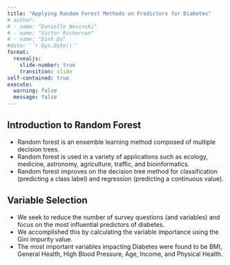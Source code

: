 ```yaml
---
title: "Applying Random Forest Methods on Predictors for Diabetes"
# author: 
# - name: "Danielle Novinski"
# - name: "Victor Richerson"
# - name: "Dinh Do"
#date: '`r Sys.Date()`'
format: 
  revealjs:
    slide-number: true
    transition: slide
self-contained: true
execute: 
  warning: false
  message: false
---
```


## Introduction to Random Forest
- Random forest is an ensemble learning method composed of multiple decision trees.
- Random forest is used in a variety of applications such as ecology, medicine, astronomy, agriculture, traffic, and bioinformatics.
- Random forest improves on the decision tree method for classification (predicting a class label) and regression (predicting a continuous value).


## Variable Selection
- We seek to reduce the number of survey questions (and variables) and focus on the most influential predictors of diabetes.
- We accomplished this by calculating the variable importance using the Gini impurity value.
- The most important variables impacting Diabetes were found to be BMI,
General Health, High Blood Pressure, Age, Income, and Physical Health.



